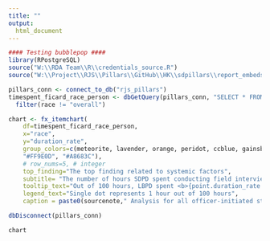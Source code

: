 ```yaml
---
title: ""
output:
  html_document
---
```

<!-- link to Google Font -->
<link href="https://fonts.googleapis.com/css2?family=Inter:wght@100;200;300;400;500;600;700;800;900&display=swap" rel="stylesheet">

```r

#### Testing bubblepop ####
library(RPostgreSQL)
source("W:\\RDA Team\\R\\credentials_source.R")
source("W:\\Project\\RJS\\Pillars\\GitHub\\HK\\sdpillars\\report_embeds\\chart_functions.R")

pillars_conn <- connect_to_db("rjs_pillars")
timespent_ficard_race_person <- dbGetQuery(pillars_conn, "SELECT * FROM data.report_timespent_ficard_race_person") %>%
  filter(race != "overall")

chart <- fx_itemchart(
    df=timespent_ficard_race_person, 
    x="race",
    y="duration_rate", 
    group_colors=c(meteorite, lavender, orange, peridot, ccblue, gainsboro, "#211447",
    "#FF9E0D", "#A8683C"),
    # row_nums=5, # integer
    top_finding="The top finding related to systemic factors",
    subtitle= "The number of hours SDPD spent conducting field interviews by race",
    tooltip_text="Out of 100 hours, LBPD spent <b>{point.duration_rate:.1f}</b> hours conducting field interviews on <b>{point.race} people</b>",
    legend_text="Single dot represents 1 hour out of 100 hours",
    caption = paste0(sourcenote," Analysis for all officer-initiated stops RESULTING IN FIELD INTERVIEWS ONLY."))    

dbDisconnect(pillars_conn)
```

```r
chart
```

<script>
  widg = document.getElementsByClassName('html-widget'); //find widgets
  for (let i = 0; i < widg.length; i++) { //loop through
    document.getElementsByClassName('highchart')[i].style.width = '100%'; //adjust width
    document.getElementsByClassName('highchart')[i].style.height = '100%'; //adjust height
  }
</script>